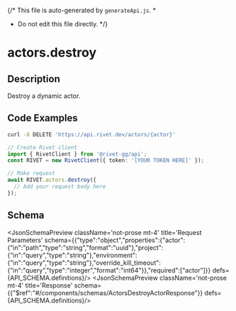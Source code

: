 {/* This file is auto-generated by `generateApi.js`.
  *
  * Do not edit this file directly.
  */}


# actors.destroy

## Description
Destroy a dynamic actor.

## Code Examples

<CodeGroup title='Request' tag='DELETE' label='https://api.rivet.dev/actors/{actor}'>

```bash {{ "title": "cURL" }}
curl -X DELETE 'https://api.rivet.dev/actors/{actor}'
```

```ts
// Create Rivet client
import { RivetClient } from '@rivet-gg/api';
const RIVET = new RivetClient({ token: '[YOUR TOKEN HERE]' });

// Make request
await RIVET.actors.destroy({
  // Add your request body here
});
```

</CodeGroup>

## Schema
<JsonSchemaPreview className='not-prose mt-4' title='Request Parameters' schema={{"type":"object","properties":{"actor":{"in":"path","type":"string","format":"uuid"},"project":{"in":"query","type":"string"},"environment":{"in":"query","type":"string"},"override_kill_timeout":{"in":"query","type":"integer","format":"int64"}},"required":["actor"]}} defs={API_SCHEMA.definitions}/>
<JsonSchemaPreview className='not-prose mt-4' title='Response' schema={{"$ref":"#/components/schemas/ActorsDestroyActorResponse"}} defs={API_SCHEMA.definitions}/>
